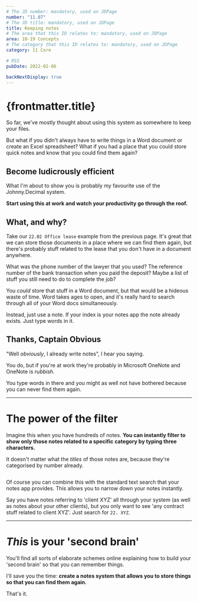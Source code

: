 ```yaml
---
# The JD number: mandatory, used on JDPage
number: "11.07"
# The JD title: mandatory, used on JDPage
title: Keeping notes
# The area that this ID relates to: mandatory, used on JDPage
area: 10-19 Concepts
# The category that this ID relates to: mandatory, used on JDPage
category: 11 Core

# RSS
pubDate: 2022-02-06

backNextDisplay: true
---
```


# {frontmatter.title}

So far, we've mostly thought about using this system as somewhere to keep your files.

But what if you didn't always have to write things in a Word document or create an Excel spreadsheet? What if you had a place that you could store quick notes and know that you could find them again?

## Become ludicrously efficient

What I'm about to show you is probably my favourite use of the Johnny.Decimal system.

**Start using this at work and watch your productivity go through the roof.**

## What, and why?

Take our `22.02 Office lease` example from the previous page. It's great that we can store those documents in a place where we can find them again, but there's probably stuff related to the lease that you don't have in a document anywhere.

What was the phone number of the lawyer that you used? The reference number of the bank transaction when you paid the deposit? Maybe a list of stuff you still need to do to complete the job?

You _could_ store that stuff in a Word document, but that would be a hideous waste of time. Word takes ages to open, and it's really hard to search through all of your Word docs simultaneously.

Instead, just use a note. If your index is your notes app the note already exists. Just type words in it.

## Thanks, Captain Obvious

"Well _obviously_, I already write notes", I hear you saying.

You do, but if you're at work they're probably in Microsoft OneNote and OneNote is _rubbish_.

You type words in there and you might as well not have bothered because you can never find them again.

---

# The power of the filter

Imagine this when you have hundreds of notes. **You can instantly filter to show only those notes related to a specific category by typing three characters.**

It doesn't matter what the _titles_ of those notes are, because they're categorised by number already.

<img srcset="/img/11.07-bear-filter-22.webp 2x" loading="lazy" />

Of course you can combine this with the standard text search that your notes app provides. This allows you to narrow down your notes instantly.

Say you have notes referring to 'client XYZ' all through your system (as well as notes about your other clients), but you only want to see 'any contract stuff related to client XYZ'. Just search for `22. XYZ`.

---

# _This_ is your 'second brain'

You'll find all sorts of elaborate schemes online explaining how to build your 'second brain' so that you can remember things.

I'll save you the time: **create a notes system that allows you to store things so that you can find them again.**

That's it.
